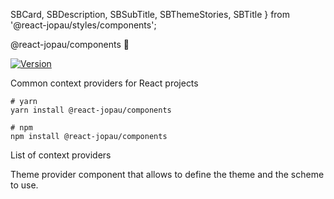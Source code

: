   SBCard,
  SBDescription,
  SBSubTitle,
  SBThemeStories,
  SBTitle
} from '@react-jopau/styles/components';

<Meta title="About" />

<SBThemeStories>

<SBTitle>@react-jopau/components 👋</SBTitle>
<p>
  <a href="https://www.npmjs.com/package/@react-jopau/components" target="_blank" rel="noreferrer">
    <img alt="Version" src="https://img.shields.io/npm/v/@react-jopau/components.svg" />
  </a>
</p>

<SBDescription>Common context providers for React projects</SBDescription>

```shell dark
# yarn
yarn install @react-jopau/components

# npm
npm install @react-jopau/components
```

<SBSubTitle>List of context providers</SBSubTitle>

<div className="!my-10 grid grid-cols-3 gap-5">

[//]: # 'AUTO-GENERATED-CONTENT:START'

<SBCard title="ThemeProvider" kind="providers-themeprovider">
  Theme provider component that allows to define the theme and the scheme to use.
</SBCard>

[//]: # 'AUTO-GENERATED-CONTENT:END'

</div>

</SBThemeStories>
